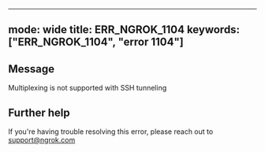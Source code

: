 
---
mode: wide
title: ERR_NGROK_1104
keywords: ["ERR_NGROK_1104", "error 1104"]
---

## Message
Multiplexing is not supported with SSH tunneling




## Further help
If you're having trouble resolving this error, please reach out to [support@ngrok.com](mailto:support@ngrok.com?subject=Help%20with%20ERR_NGROK_1104)

